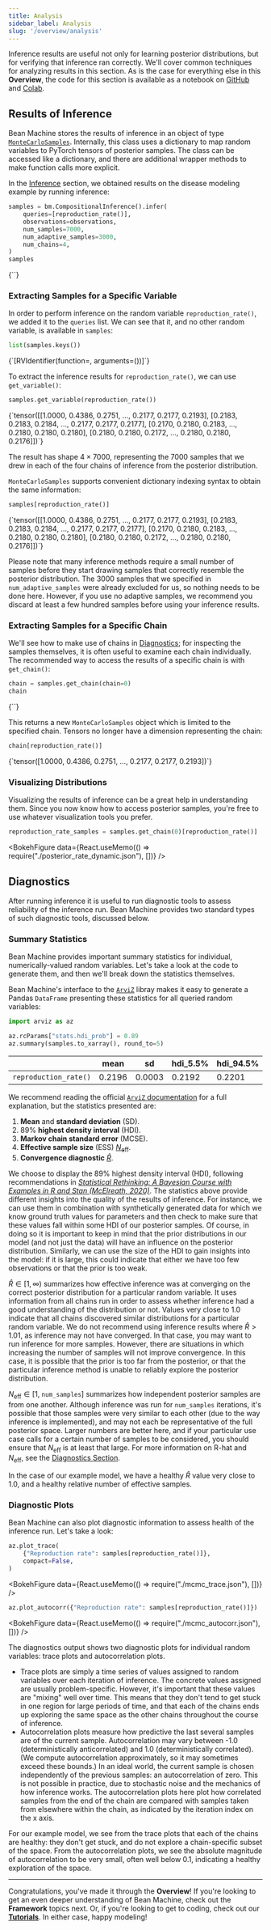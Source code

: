 ```yaml
---
title: Analysis
sidebar_label: Analysis
slug: '/overview/analysis'
---
```


Inference results are useful not only for learning posterior distributions, but for verifying that inference ran correctly. We'll cover common techniques for analyzing results in this section. As is the case for everything else in this **Overview**, the code for this section is available as a notebook on [GitHub](https://github.com/facebookresearch/beanmachine/blob/main/docs/overview/overview.ipynb) and [Colab](https://colab.research.google.com/github/facebookresearch/beanmachine/blob/main/docs/overview/overview.ipynb).

## Results of Inference

Bean Machine stores the results of inference in an object of type [`MonteCarloSamples`](https://beanmachine.org/api/beanmachine.ppl.inference.monte_carlo_samples.html#beanmachine.ppl.inference.monte_carlo_samples.MonteCarloSamples). Internally, this class uses a dictionary to map random variables to PyTorch tensors of posterior samples. The class can be accessed like a dictionary, and there are additional wrapper methods to make function calls more explicit.

In the [Inference](../inference/inference.md) section, we obtained results on the disease modeling example by running inference:

```py
samples = bm.CompositionalInference().infer(
    queries=[reproduction_rate()],
    observations=observations,
    num_samples=7000,
    num_adaptive_samples=3000,
    num_chains=4,
)
samples
```
<CellOutput>
{`<beanmachine.ppl.inference.monte_carlo_samples.MonteCarloSamples>`}
</CellOutput>

### Extracting Samples for a Specific Variable

In order to perform inference on the random variable `reproduction_rate()`, we added it to the `queries` list. We can see that it, and no other random variable, is available in `samples`:

```py
list(samples.keys())
```
<CellOutput>
{`[RVIdentifier(function=<function reproduction_rate>, arguments=())]`}
</CellOutput>

To extract the inference results for `reproduction_rate()`, we can use `get_variable()`:

```py
samples.get_variable(reproduction_rate())
```
<CellOutput>
{`tensor([[1.0000, 0.4386, 0.2751,  ..., 0.2177, 0.2177, 0.2193],
        [0.2183, 0.2183, 0.2184,  ..., 0.2177, 0.2177, 0.2177],
        [0.2170, 0.2180, 0.2183,  ..., 0.2180, 0.2180, 0.2180],
        [0.2180, 0.2180, 0.2172,  ..., 0.2180, 0.2180, 0.2176]])`}
</CellOutput>

The result has shape $4 \times 7000$, representing the $7000$ samples that we drew in each of the four chains of inference from the posterior distribution.

`MonteCarloSamples` supports convenient dictionary indexing syntax to obtain the same information:

```py
samples[reproduction_rate()]
```
<CellOutput>
{`tensor([[1.0000, 0.4386, 0.2751,  ..., 0.2177, 0.2177, 0.2193],
        [0.2183, 0.2183, 0.2184,  ..., 0.2177, 0.2177, 0.2177],
        [0.2170, 0.2180, 0.2183,  ..., 0.2180, 0.2180, 0.2180],
        [0.2180, 0.2180, 0.2172,  ..., 0.2180, 0.2180, 0.2176]])`}
</CellOutput>

Please note that many inference methods require a small number of samples before they start drawing samples that correctly resemble the posterior distribution. The 3000 samples that we specified in `num_adaptive_samples` were already excluded for us, so nothing needs to be done here. However, if you use no adaptive samples, we recommend you discard at least a few hundred samples before using your inference results.

### Extracting Samples for a Specific Chain

We'll see how to make use of chains in [Diagnostics](#diagnostics); for inspecting the samples themselves, it is often useful to examine each chain individually. The recommended way to access the results of a specific chain is with `get_chain()`:

```py
chain = samples.get_chain(chain=0)
chain
```
<CellOutput>
{`<beanmachine.ppl.inference.monte_carlo_samples.MonteCarloSamples>`}
</CellOutput>

This returns a new `MonteCarloSamples` object which is limited to the specified chain. Tensors no longer have a dimension representing the chain:

```py
chain[reproduction_rate()]
```
<CellOutput>
{`tensor([1.0000, 0.4386, 0.2751,  ..., 0.2177, 0.2177, 0.2193])`}
</CellOutput>

### Visualizing Distributions

Visualizing the results of inference can be a great help in understanding them. Since you now know how to access posterior samples, you're free to use whatever visualization tools you prefer.

```py
reproduction_rate_samples = samples.get_chain(0)[reproduction_rate()]
```

<BokehFigure data={React.useMemo(() => require("./posterior_rate_dynamic.json"), [])} />

## <a name="diagnostics"></a>Diagnostics

After running inference it is useful to run diagnostic tools to assess reliability of the inference run. Bean Machine provides two standard types of such diagnostic tools, discussed below.

### Summary Statistics

Bean Machine provides important summary statistics for individual, numerically-valued random variables. Let's take a look at the code to generate them, and then we'll break down the statistics themselves.

Bean Machine's interface to the [`ArviZ`](https://arviz-devs.github.io/arviz/) libray makes it easy to generate a Pandas `DataFrame` presenting these statistics for all queried random variables:

```py
import arviz as az

az.rcParams["stats.hdi_prob"] = 0.89
az.summary(samples.to_xarray(), round_to=5)
```

|| **mean** | **sd** | **hdi_5.5%** | **hdi_94.5%** | **mcse_mean** | **mcse_sd** | **ess_bulk** | **ess_tail** | **r_hat**
| -- | -- | -- | -- | -- | -- | -- | -- | -- | --
| `reproduction_rate()` | 0.2196 | 0.0003 | 0.2192 | 0.2201 | 0.0 | 0.0 | 19252.377 | 19175.7875 | 1.0002

We recommend reading the official [`ArviZ` documentation](https://arviz-devs.github.io/arviz/api/generated/arviz.summary.html) for a full explanation, but the statistics presented are:

  1. **Mean** and **standard deviation** (SD).
  1. 89% **highest density interval** (HDI).
  1. **Markov chain standard error** (MCSE).
  1. **Effective sample size** (ESS) [$N_\text{eff}$](https://www.mcmchandbook.net/HandbookChapter1.pdf).
  1. **Convergence diagnostic** [$\hat{R}$](https://dx.doi.org/10.1214/20-BA1221).

We choose to display the 89% highest density interval (HDI), following recommendations in [_Statistical Rethinking: A Bayesian Course with Examples in R and Stan (McElreath, 2020)_](https://dx.doi.org/10.1201/9780429029608). The statistics above provide different insights into the quality of the results of inference. For instance, we can use them in combination with synthetically generated data for which we know ground truth values for parameters and then check to make sure that these values fall within some HDI of our posterior samples. Of course, in doing so it is important to keep in mind that the prior distributions in our model (and not just the data) will have an influence on the posterior distribution. Similarly, we can use the size of the HDI to gain insights into the model: if it is large, this could indicate that either we have too few observations or that the prior is too weak.

$\hat{R} \in [1, \infty)$ summarizes how effective inference was at converging on the correct posterior distribution for a particular random variable. It uses information from all chains run in order to assess whether inference had a good understanding of the distribution or not. Values very close to $1.0$ indicate that all chains discovered similar distributions for a particular random variable. We do not recommend using inference results where $\hat{R} > 1.01$, as inference may not have converged. In that case, you may want to run inference for more samples. However, there are situations in which increasing the number of samples will not improve convergence. In this case, it is possible that the prior is too far from the posterior, or that the particular inference method is unable to reliably explore the posterior distribution.

$N_\text{eff} \in [1,$ `num_samples`$]$ summarizes how independent posterior samples are from one another. Although inference was run for `num_samples` iterations, it's possible that those samples were very similar to each other (due to the way inference is implemented), and may not each be representative of the full posterior space. Larger numbers are better here, and if your particular use case calls for a certain number of samples to be considered, you should ensure that $N_\text{eff}$ is at least that large.  For more information on R-hat and $N_\text{eff}$, see the [Diagnostics Section](../../diagnostics/).

In the case of our example model, we have a healthy $\hat{R}$ value very close to 1.0, and a healthy relative number of effective samples.

### Diagnostic Plots

Bean Machine can also plot diagnostic information to assess health of the inference run. Let's take a look:

```py
az.plot_trace(
    {"Reproduction rate": samples[reproduction_rate()]},
    compact=False,
)
```

<BokehFigure data={React.useMemo(() => require("./mcmc_trace.json"), [])} />

```py
az.plot_autocorr({"Reproduction rate": samples[reproduction_rate()]})
```

<BokehFigure data={React.useMemo(() => require("./mcmc_autocorr.json"), [])} />

The diagnostics output shows two diagnostic plots for individual random variables: trace plots and autocorrelation plots.

  * Trace plots are simply a time series of values assigned to random variables over each iteration of inference. The concrete values assigned are usually problem-specific. However, it's important that these values are "mixing" well over time. This means that they don't tend to get stuck in one region for large periods of time, and that each of the chains ends up exploring the same space as the other chains throughout the course of inference.
  * Autocorrelation plots measure how predictive the last several samples are of the current sample. Autocorrelation may vary between -1.0 (deterministically anticorrelated) and 1.0 (deterministically correlated). (We compute autocorrelation approximately, so it may sometimes exceed these bounds.) In an ideal world, the current sample is chosen independently of the previous samples: an autocorrelation of zero. This is not possible in practice, due to stochastic noise and the mechanics of how inference works. The autocorrelation plots here plot how correlated samples from the end of the chain are compared with samples taken from elsewhere within the chain, as indicated by the iteration index on the x axis.

For our example model, we see from the trace plots that each of the chains are healthy: they don't get stuck, and do not explore a chain-specific subset of the space. From the autocorrelation plots, we see the absolute magnitude of autocorrelation to be very small, often well below $0.1$, indicating a healthy exploration of the space.

---

Congratulations, you've made it through the **Overview**! If you're looking to get an even deeper understanding of Bean Machine, check out the **Framework** topics next. Or, if you're looking to get to coding, check out our [**Tutorials**](../tutorials/tutorials.md). In either case, happy modeling!
